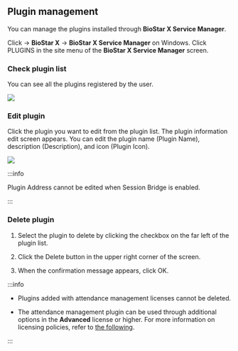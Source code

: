 ## Plugin management

You can manage the plugins installed through **BioStar X Service Manager**. 

Click <Start/> → **BioStar X** → **BioStar X Service Manager** on Windows. Click <Cmd>PLUGINS</Cmd> in the site menu of the **BioStar X Service Manager** screen.

### Check plugin list

You can see all the plugins registered by the user.

<Image src='/img/common/biostarx-sm-plugins-list.png' alone />

### Edit plugin

Click the plugin you want to edit from the plugin list. The plugin information edit screen appears. You can edit the plugin name (<Cmd>Plugin Name</Cmd>), description (<Cmd>Description</Cmd>), and icon (<Cmd>Plugin Icon</Cmd>).

<Image src='/img/common/biostarx-sm-plugins-list-edit.png' alone />

:::info

<Cmd>Plugin Address</Cmd> cannot be edited when <Cmd>Session Bridge</Cmd> is enabled.

:::

### Delete plugin

1. Select the plugin to delete by clicking the checkbox on the far left of the plugin list.

2. Click the <IcTrash2 /> <Cmd>Delete</Cmd> button in the upper right corner of the screen.

3. When the confirmation message appears, click <Cmd>OK</Cmd>.

:::info

* Plugins added with attendance management licenses cannot be deleted.

* The attendance management plugin can be used through additional options in the **Advanced** license or higher. For more information on licensing policies, refer to [the following](../biostar_x/licensing#features-add-ons).

:::
